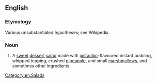 ==English==
{{wikipedia}}

===Etymology===
Various unsubstantiated hypotheses; see Wikipedia.

===Noun===
{{en-noun}}

# A [[sweet]] [[dessert]] [[salad]] made with [[pistachio]]-flavoured instant pudding, whipped topping, crushed [[pineapple]], and small [[marshmallow]]s, and sometimes other ingredients.

[[Category:en:Salads]]